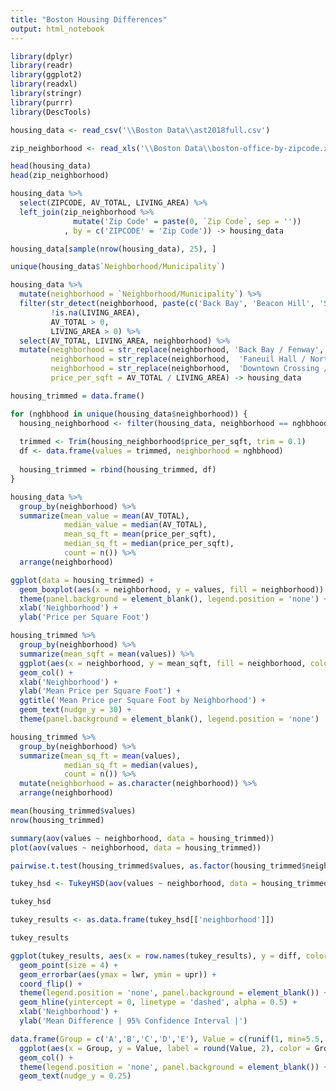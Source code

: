 ---
title: "Boston Housing Differences"
output: html_notebook
---

```{r}
library(dplyr)
library(readr)
library(ggplot2)
library(readxl)
library(stringr)
library(purrr)
library(DescTools)
```

```{r}
housing_data <- read_csv('\\Boston Data\\ast2018full.csv')

zip_neighborhood <- read_xls('\\Boston Data\\boston-office-by-zipcode.xls')
```

```{r}
head(housing_data)
head(zip_neighborhood)
```

```{r}
housing_data %>%
  select(ZIPCODE, AV_TOTAL, LIVING_AREA) %>%
  left_join(zip_neighborhood %>%
              mutate('Zip Code' = paste(0, `Zip Code`, sep = ''))
            , by = c('ZIPCODE' = 'Zip Code')) -> housing_data

housing_data[sample(nrow(housing_data), 25), ]
```

```{r}
unique(housing_data$`Neighborhood/Municipality`)
```

```{r}
housing_data %>%
  mutate(neighborhood = `Neighborhood/Municipality`) %>%
  filter(str_detect(neighborhood, paste(c('Back Bay', 'Beacon Hill', 'South End', 'North End', 'Kenmore', 'Downtown Crossing / Fin. District', 'West End'), collapse = '|')), 
         !is.na(LIVING_AREA), 
         AV_TOTAL > 0,
         LIVING_AREA > 0) %>%
  select(AV_TOTAL, LIVING_AREA, neighborhood) %>%
  mutate(neighborhood = str_replace(neighborhood, 'Back Bay / Fenway', 'Back Bay'),
         neighborhood = str_replace(neighborhood,  'Faneuil Hall / North End', 'North End'),
         neighborhood = str_replace(neighborhood,  'Downtown Crossing / Fin. District', 'Downtown'),
         price_per_sqft = AV_TOTAL / LIVING_AREA) -> housing_data
```

```{r}
housing_trimmed = data.frame()

for (nghbhood in unique(housing_data$neighborhood)) {
  housing_neighborhood <- filter(housing_data, neighborhood == nghbhood)
  
  trimmed <- Trim(housing_neighborhood$price_per_sqft, trim = 0.1)
  df <- data.frame(values = trimmed, neighborhood = nghbhood)
  
  housing_trimmed = rbind(housing_trimmed, df)
}
```


```{r}
housing_data %>%
  group_by(neighborhood) %>%
  summarize(mean_value = mean(AV_TOTAL),
            median_value = median(AV_TOTAL),
            mean_sq_ft = mean(price_per_sqft),
            median_sq_ft = median(price_per_sqft),
            count = n()) %>%
  arrange(neighborhood)
```

```{r}
ggplot(data = housing_trimmed) +
  geom_boxplot(aes(x = neighborhood, y = values, fill = neighborhood)) +
  theme(panel.background = element_blank(), legend.position = 'none') +
  xlab('Neighborhood') +
  ylab('Price per Square Foot')

housing_trimmed %>%
  group_by(neighborhood) %>%
  summarize(mean_sqft = mean(values)) %>%
  ggplot(aes(x = neighborhood, y = mean_sqft, fill = neighborhood, color = neighborhood, label = round(mean_sqft, 2))) +
  geom_col() +
  xlab('Neighborhood') +
  ylab('Mean Price per Square Foot') +
  ggtitle('Mean Price per Square Foot by Neighborhood') +
  geom_text(nudge_y = 30) +
  theme(panel.background = element_blank(), legend.position = 'none')

```


```{r}
housing_trimmed %>%
  group_by(neighborhood) %>%
  summarize(mean_sq_ft = mean(values),
            median_sq_ft = median(values),
            count = n()) %>%
  mutate(neighborhood = as.character(neighborhood)) %>%
  arrange(neighborhood)
```

```{r}
mean(housing_trimmed$values)
nrow(housing_trimmed)
```


```{r}
summary(aov(values ~ neighborhood, data = housing_trimmed))
plot(aov(values ~ neighborhood, data = housing_trimmed))
```

```{r}
pairwise.t.test(housing_trimmed$values, as.factor(housing_trimmed$neighborhood), p.adj = 'bonf')
```

```{r}
tukey_hsd <- TukeyHSD(aov(values ~ neighborhood, data = housing_trimmed), 'neighborhood')

tukey_hsd
```

```{r}
tukey_results <- as.data.frame(tukey_hsd[['neighborhood']])

tukey_results

ggplot(tukey_results, aes(x = row.names(tukey_results), y = diff, color = row.names(tukey_results))) +
  geom_point(size = 4) +
  geom_errorbar(aes(ymax = lwr, ymin = upr)) +
  coord_flip() +
  theme(legend.position = 'none', panel.background = element_blank()) +
  geom_hline(yintercept = 0, linetype = 'dashed', alpha = 0.5) +
  xlab('Neighborhood') +
  ylab('Mean Difference | 95% Confidence Interval |')

```


```{r}
data.frame(Group = c('A','B','C','D','E'), Value = c(runif(1, min=5.5, max=6), runif(1, min=5, max=7), runif(1, min=5, max=7), runif(1, min=5.5, max=6), runif(1, min=5.5, max=5.5))) %>%
  ggplot(aes(x = Group, y = Value, label = round(Value, 2), color = Group, fill = Group)) +
  geom_col() +
  theme(legend.position = 'none', panel.background = element_blank()) +
  geom_text(nudge_y = 0.25)

```